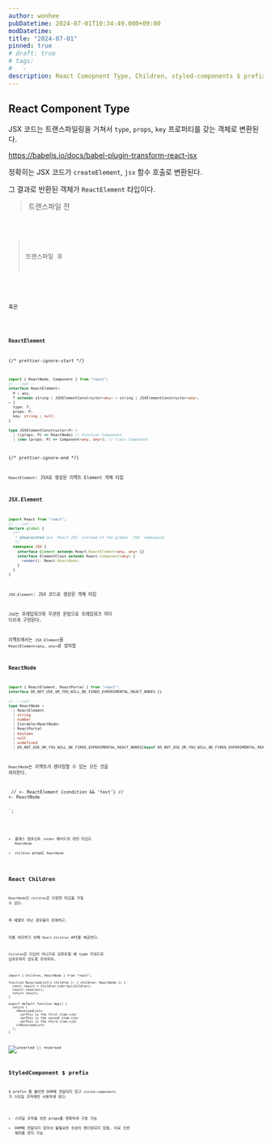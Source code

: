 ```yaml
---
author: wonhee
pubDatetime: 2024-07-01T10:34:49.000+09:00
modDatetime:
title: "2024-07-01"
pinned: true
# draft: true
# tags:
#   -
description: React Comopnent Type, Children, styled-components $ prefix
---
```


## React Component Type

JSX 코드는 트랜스파일링을 거쳐서 `type`, `props`, `key` 프로퍼티를 갖는 객체로 변환된다.

https://babeljs.io/docs/babel-plugin-transform-react-jsx

정확히는 JSX 코드가 `createElement`, `jsx` 함수 호출로 변환된다.

그 결과로 반환된 객체가 `ReactElement` 타입이다.

> 트랜스파일 전


<Code code={input} lang="js" />

> 트랜스파일 후


<Code code={output} lang="js" />

혹은


<Code code={outputClassic} lang="js" />

### ReactElement

{/* prettier-ignore-start */}
```ts twoslash
import { ReactNode, Component } from "react";
// ---cut---
interface ReactElement<
  P = any,
  T extends string | JSXElementConstructor<any> = string | JSXElementConstructor<any>,
> {
  type: T;
  props: P;
  key: string | null;
}

type JSXElementConstructor<P> =
  | ((props: P) => ReactNode) // Function Component
  | (new (props: P) => Component<any, any>); // Class Component
```
{/* prettier-ignore-end */}

`ReactElement`: JSX로 생성된 리액트 Element 객체 타입

### JSX.Element

```ts twoslash {6}
import React from "react";
// ---cut---
declare global {
  /**
   * @deprecated Use `React.JSX` instead of the global `JSX` namespace.
   */
  namespace JSX {
    interface Element extends React.ReactElement<any, any> {}
    interface ElementClass extends React.Component<any> {
      render(): React.ReactNode;
    }
  }
}
```

`JSX.Element`: JSX 코드로 생성된 객체 타입

`JSX`는 프레임워크와 무관한 문법으로 프레임워크 마다 다르게 구현된다.

리액트에서는 `JSX.Element`를 `ReactElement<any, any>`로 정의함

### ReactNode

```ts twoslash
import { ReactElement, ReactPortal } from "react";
interface DO_NOT_USE_OR_YOU_WILL_BE_FIRED_EXPERIMENTAL_REACT_NODES {}

// ---cut---
type ReactNode =
  | ReactElement
  | string
  | number
  | Iterable<ReactNode>
  | ReactPortal
  | boolean
  | null
  | undefined
  | DO_NOT_USE_OR_YOU_WILL_BE_FIRED_EXPERIMENTAL_REACT_NODES[keyof DO_NOT_USE_OR_YOU_WILL_BE_FIRED_EXPERIMENTAL_REACT_NODES];
```

`ReactNode`는 리액트가 렌더링할 수 있는 모든 것을 의미한다.

  <Component> // <- ReactElement
    {condition && 'text'} // <- ReactNode
  </Component>
</div>`;

<Code code={example} lang="js" />

- 클래스 컴포넌트 `render` 메서드의 리턴 타입도 `ReactNode`
- `children` prop도 `ReactNode`

## React Children

`ReactNode`인 `children`은 다양한 타입을 가질 수 있다.

즉 배열이 아닌 경우들이 존재하고,

이를 처리하기 위해 `React.Children` API를 제공한다.

`Children`은 타입이 아니므로 임포트할 때 type 키워드로 임포트하지 않도록 주의하자.

```tsx twoslash
import { Children, ReactNode } from "react";

function ReversedList({ children }: { children: ReactNode }) {
  const result = Children.toArray(children);
  result.reverse();
  return result;
}

export default function App() {
  return (
    <ReversedList>
      <p>This is the first item.</p>
      <p>This is the second item.</p>
      <p>This is the third item.</p>
    </ReversedList>
  );
}
```

![inverted || reversed](./reversed.png)

## StyledComponent $ prefix

$ prefix 를 붙이면 DOM에 전달되지 않고 `styled-components` 가 스타일 조작에만 사용하게 된다.

- 스타일 조작을 위한 props를 명확하게 구분 가능
- DOM에 전달되지 않아서 불필요한 속성이 렌더링되지 않음, 이로 인한 에러를 방지 가능
